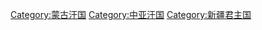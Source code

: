 {{Catmore}}

[[Category:蒙古汗国|Category:蒙古汗国]]
[[Category:中亚汗国|Category:中亚汗国]]
[[Category:新疆君主国|Category:新疆君主国]]